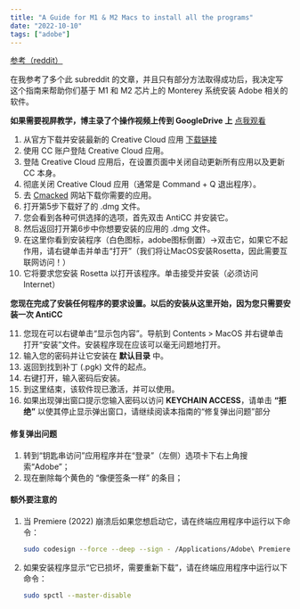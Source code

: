 ```yaml
---
title: "A Guide for M1 & M2 Macs to install all the programs"
date: "2022-10-10"
tags: ["adobe"]
---
```


[参考（reddit）](https://www.reddit.com/r/AdobeZii/comments/wt1qls/a_guide_for_m1_m2_macs_to_install_all_the_programs/)

在我参考了多个此 subreddit 的文章，并且只有部分方法取得成功后，我决定写这个指南来帮助你们基于 M1 和 M2 芯片上的 Monterey 系统安装 Adobe 相关的软件。

**如果需要视屏教学，博主录了个操作视频上传到 GoogleDrive 上** [点我观看](https://drive.google.com/file/d/1LwQoFgDcPzUrrM9coK8V8N8VWalouc1J/view?usp=sharing)

1. 从官方下载并安装最新的 Creative Cloud 应用 [下载链接](https://helpx.adobe.com/download-install/kb/creative-cloud-desktop-app-download.html)
2. 使用 CC 账户登陆 Creative Cloud 应用。
3. 登陆 Creative Cloud 应用后，在设置页面中关闭自动更新所有应用以及更新 CC 本身。
4. 彻底关闭 Creative Cloud 应用（通常是 Command + Q 退出程序）。
5. 去 [Cmacked](https://apps.cmacked.com/) 网站下载你需要的应用。
6. 打开第5步下载好了的 .dmg 文件。
7. 您会看到各种可供选择的选项，首先双击 AntiCC 并安装它。
8. 然后返回打开第6步中你想要安装的应用的 .dmg 文件。
9. 在这里你看到安装程序（白色图标，adobe图标倒置）->双击它，如果它不起作用，请右键单击并单击“打开”（我们将让MacOS安装Rosetta，因此需要互联网访问！）
10. 它将要求您安装 Rosetta 以打开该程序。单击接受并安装（必须访问 Internet）

**您现在完成了安装任何程序的要求设置。以后的安装从这里开始，因为您只需要安装一次 AntiCC**

11. 您现在可以右键单击“显示包内容”。导航到 Contents > MacOS 并右键单击打开“安装”文件。安装程序现在应该可以毫无问题地打开。
12. 输入您的密码并让它安装在 **默认目录** 中。
13. 返回到找到补丁 (.pgk) 文件的起点。
14. 右键打开，输入密码后安装。
15. 到这里结束，该软件现已激活，并可以使用。
16. 如果出现弹出窗口提示您输入密码以访问 **KEYCHAIN ACCESS**，请单击 **“拒绝”** 以使其停止显示弹出窗口，请继续阅读本指南的“修复弹出问题”部分


#### 修复弹出问题
1. 转到“钥匙串访问”应用程序并在“登录”（左侧）选项卡下右上角搜索“Adobe”；
2. 现在删除每个黄色的 “像便签条一样” 的条目；


#### 额外要注意的
1. 当 Premiere (2022) 崩溃后如果您想启动它，请在终端应用程序中运行以下命令：
    ```bash
    sudo codesign --force --deep --sign - /Applications/Adobe\ Premiere\ Pro\ 2022/Adobe\ Premiere\ Pro\ 2022.app
    ```

2. 如果安装程序显示“它已损坏，需要重新下载”，请在终端应用程序中运行以下命令：
    ```bash
    sudo spctl --master-disable
    ```

